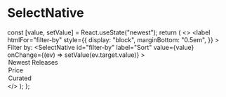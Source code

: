 
<Meta title="SelectNative" component={SelectNative} />

# SelectNative

  const [value, setValue] = React.useState("newest");
  return (
    <>
      <label
        htmlFor="filter-by"
        style={{
          display: "block",
          marginBottom: "0.5em",
        }}
      >
        Filter by:
      </label>
      <SelectNative
        id="filter-by"
        label="Sort"
        value={value}
        onChange={(ev) => setValue(ev.target.value)}
      >
        <option value="newest">Newest Releases</option>
        <option value="price">Price</option>
        <option value="curated">Curated</option>
      </SelectNative>
    </>
  );
};

<Story name="Default">
  <ManagedSelect />
</Story>
